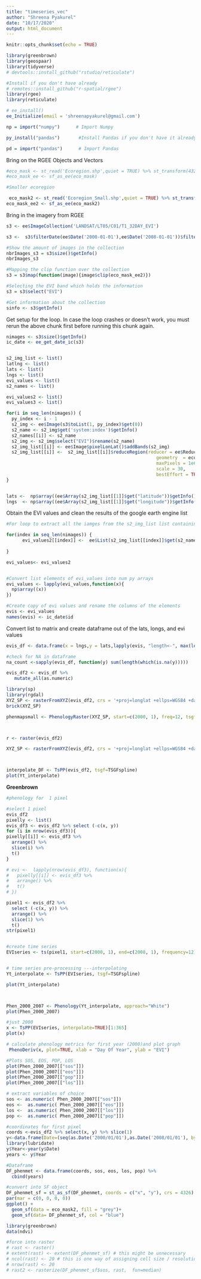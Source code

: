 ```yaml
---
title: "timeseries_vec"
author: "Shreena Pyakurel"
date: "10/17/2020"
output: html_document
---
```


```r
knitr::opts_chunk$set(echo = TRUE)
```

```r
library(greenbrown)
library(geospaar)
library(tidyverse)
# devtools::install_github("rstudio/reticulate")

#Install if you don't have already
# remotes::install_github("r-spatial/rgee")
library(rgee)
library(reticulate)

# ee_install()
ee_Initialize(email = 'shreenapyakurel@gmail.com')

np = import("numpy")      # Import Numpy 

py_install("pandas")       #Install Pandas if you don't have it already installed

pd = import("pandas")      # Import Pandas

```

Bring on the RGEE Objects and Vectors
```r
#eco_mask <- st_read('Ecoregion.shp',quiet = TRUE) %>% st_transform(4326) 
#eco_mask_ee <- sf_as_ee(eco_mask)

#Smaller ecoregion

 eco_mask2 <- st_read('Ecoregion_Small.shp',quiet = TRUE) %>% st_transform(4326) 
eco_mask_ee2 <- sf_as_ee(eco_mask2)
```

Bring in the imagery from RGEE

```r
s3 <- ee$ImageCollection('LANDSAT/LT05/C01/T1_32DAY_EVI')

s3 <-  s3$filterDate(ee$Date('2000-01-01'),ee$Date('2008-01-01'))$filterBounds(eco_mask_ee2)

#Show the amount of images in the collection
nbrImages_s3 = s3$size()$getInfo()
nbrImages_s3

#Mapping the clip function over the collection
s3 = s3$map(function(image){image$clip(eco_mask_ee2)})

#Selecting the EVI band which holds the information
s3 = s3$select("EVI")

#Get information about the collection 
sinfo <- s3$getInfo()

```

Get setup for the loop.  In case the loop crashes or doesn't work, you must rerun the above chunk first before running this chunk again. 
```r
nimages <- s3$size()$getInfo()
ic_date <- ee_get_date_ic(s3)


s2_img_list <- list()
latlng <- list()
lats <- list()
lngs <- list()
evi_values <- list()
s2_names <- list()

evi_values2 <- list()
evi_values3 <- list()

for(i in seq_len(nimages)) {
  py_index <- i - 1
  s2_img <- ee$Image(s3$toList(1, py_index)$get(0))
  s2_name <- s2_img$get('system:index')$getInfo()
  s2_names[[i]] <- s2_name
  s2_img <- s2_img$select("EVI")$rename(s2_name)
  s2_img_list[[i]] <- ee$Image$pixelLonLat()$addBands(s2_img)
  s2_img_list[[i]] <-  s2_img_list[[i]]$reduceRegion(reducer = ee$Reducer$toList(),
                                                        geometry  = eco_mask_ee2,
                                                        maxPixels = 1e6,
                                                        scale = 30,
                                                        bestEffort = TRUE)
}


lats <-  np$array((ee$Array(s2_img_list[[1]]$get("latitude"))$getInfo()))
lngs  <- np$array((ee$Array(s2_img_list[[1]]$get("longitude"))$getInfo()))

```

Obtain the EVI values and clean the results of the google earth engine list
```r

#For loop to extract all the iamges from the s2_img_list list containing them and converting them to ee.List elements storing them in the evi_values2 list. 

for(index in seq_len(nimages)) {
      evi_values2[[index]] <-  ee$List(s2_img_list[[index]]$get(s2_names[[index]]))$getInfo()
      
}

evi_values<- evi_values2


#Convert list elements of evi_values into num py arrays
evi_values <- lapply(evi_values,function(x){
  np$array((x))
})

#Create copy of evi values and rename the columns of the elements
evis <- evi_values
names(evis) <- ic_date$id
```

Convert list to matrix and create dataframe out of the lats, longs, and evi values

```r

evis_df <- data.frame(x = lngs,y = lats,lapply(evis, "length<-", max(lengths(evis))))

#check for NA in dataframe
na_count <-sapply(evis_df, function(y) sum(length(which(is.na(y)))))

evis_df2 <- evis_df %>%
   mutate_all(as.numeric)

library(sp)
library(rgdal)
XYZ_SP <- rasterFromXYZ(evis_df2, crs = '+proj=longlat +ellps=WGS84 +datum=WGS84 +no_defs')
brick(XYZ_SP)

phenmapsmall <- PhenologyRaster(XYZ_SP, start=c(2000, 1), freq=12, tsgf="TSGFspline", approach="Deriv")



r <- raster(evis_df2)

XYZ_SP <- rasterFromXYZ(evis_df2, crs = '+proj=longlat +ellps=WGS84 +datum=WGS84 +no_defs')



interpolate_DF <- TsPP(evis_df2, tsgf=TSGFspline)
plot(Yt_interpolate)

```

**Greenbrown**
```r
#phenology for  1 pixel

#select 1 pixel 
evis_df2
pixelly <- list()
evis_df3 <- evis_df2 %>% select (-c(x, y))
for (i in nrow(evis_df3)){
pixelly[[i]] <- evis_df3 %>%
  arrange() %>% 
  slice(i) %>% 
  t() 
}

# evi <-  lapply(nrow(evis_df3), function(x){
#   pixelly[[i]] <- evis_df3 %>%
#   arrange() %>% 
#   t()
# })

pixel1 <- evis_df2 %>% 
  select (-c(x, y)) %>%
  arrange() %>% 
  slice(1) %>% 
  t() 
str(pixel1)


#create time series 
EVIseries <- ts(pixel1, start=c(2000, 1), end=c(2008, 1), frequency=12)


# time series pre-processing ---interpolating 
Yt_interpolate <- TsPP(EVIseries, tsgf=TSGFspline)

plot(Yt_interpolate)



Phen_2000_2007 <- Phenology(Yt_interpolate, approach="White")
plot(Phen_2000_2007)

#just 2000
x <- TsPP(EVIseries, interpolate=TRUE)[1:365]
plot(x)

# calculate phenology metrics for first year (2000)and plot graph
 PhenoDeriv(x, plot=TRUE, xlab = "Day Of Year", ylab = "EVI")

#Plots SOS, EOS, POP, LOS
plot(Phen_2000_2007[["sos"]])
plot(Phen_2000_2007[["eos"]])
plot(Phen_2000_2007[["pop"]])
plot(Phen_2000_2007[["los"]])

# extract variables of choice 
sos <- as.numeric( Phen_2000_2007[["sos"]])
eos <-  as.numeric( Phen_2000_2007[["eos"]])
los <-  as.numeric( Phen_2000_2007[["los"]])
pop <-  as.numeric( Phen_2000_2007[["pop"]])

#coordinates for first pixel
coords <-evis_df2 %>% select(x, y) %>% slice(1)
y<-data.frame(Date=(seq(as.Date('2000/01/01'),as.Date('2008/01/01'), by="year")))   #create the year column
library(lubridate)
y$Year<-year(y$Date)
years <- y$Year

#Dataframe
DF_phenmet <- data.frame(coords, sos, eos, los, pop) %>% 
  cbind(years) 

#convert into SF object 
DF_phenmet_sf = st_as_sf(DF_phenmet, coords = c("x", "y"), crs = 4326)
par(mar = c(0, 0, 0, 0))
ggplot() +
  geom_sf(data = eco_mask2, fill = "grey")+
  geom_sf(data= DF_phenmet_sf, col = "blue")

library(greenbrown)
data(ndvi)

#force into raster
# rast <- raster()
# extent(rast) <- extent(DF_phenmet_sf) # this might be unnecessary
# ncol(rast) <- 20 # this is one way of assigning cell size / resolution
# nrow(rast) <- 20
# rast2 <- rasterize(DF_phenmet_sf$sos, rast,  fun=median) 

```

